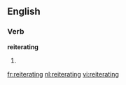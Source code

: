 
==English==

===Verb===
'''reiterating'''

# {{present participle of|[[reiterate]]}}

[[fr:reiterating]]
[[nl:reiterating]]
[[vi:reiterating]]